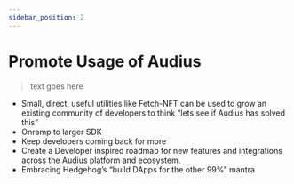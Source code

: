 ```yaml
---
sidebar_position: 2
---
```


# Promote Usage of Audius

> text goes here

- Small, direct, useful utilities like Fetch-NFT can be used to grow an existing community of developers to think “lets see if Audius has solved this”
- Onramp to larger SDK
- Keep developers coming back for more
- Create a Developer inspired roadmap for new features and integrations across the Audius platform and ecosystem.
- Embracing Hedgehog’s “build DApps for the other 99%” mantra
